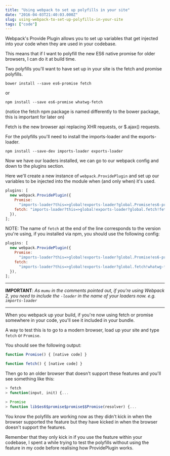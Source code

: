 ```yaml
---
title: "Using webpack to set up polyfills in your site"
date: "2016-04-03T21:40:03.000Z"
slug: using-webpack-to-set-up-polyfills-in-your-site
tags: ["code"]
---
```


Webpack's Provide Plugin allows you to set up variables that get injected into your code when they are used in your codebase.

This means that if I want to polyfill the new ES6 native promise for older browsers, I can do it at build time.

Two polyfills you'll want to have set up in your site is the fetch and promise polyfills.

`bower install --save es6-promise fetch`

or

`npm install --save es6-promise whatwg-fetch`

(notice the fetch npm package is named differently to the bower package, this is important for later on)

Fetch is the new browser api replacing XHR requests, or \$.ajax() requests.

For the polyfills you'll need to install the imports-loader and the exports-loader.

`npm install --save-dev imports-loader exports-loader`

Now we have our loaders installed, we can go to our webpack config and down to the plugins section.

Here we'll create a new instance of `webpack.ProvidePlugin` and set up our variables to be injected into the module when (and only when) it's used.

```javascript
plugins: [
  new webpack.ProvidePlugin({
    Promise:
      "imports-loader?this=>global!exports-loader?global.Promise!es6-promise",
    fetch: "imports-loader?this=>global!exports-loader?global.fetch!fetch",
  }),
];
```

NOTE: The name of `fetch` at the end of the line corresponds to the version you're using, if you installed via npm, you should use the following config:

```javascript
plugins: [
  new webpack.ProvidePlugin({
    Promise:
      "imports-loader?this=>global!exports-loader?global.Promise!es6-promise",
    fetch:
      "imports-loader?this=>global!exports-loader?global.fetch!whatwg-fetch",
  }),
];
```

---

**IMPORTANT**: _As `mumu` in the comments pointed out, if you're using Webpack 2, you need to include the `-loader` in the name of your loaders now. e.g. `imports-loader`_

---

When you webpack up your build, if you're now using fetch or promise somewhere in your code, you'll see it included in your bundle.

A way to test this is to go to a modern browser, load up your site and type `fetch` or `Promise`.

You should see the following output:

```javascript
function Promise() { [native code] }

function fetch() { [native code] }
```

Then go to an older browser that doesn't support these features and you'll see something like this:

```javascript
> fetch
> function(input, init) {...

> Promise
> function lib$es6$promise$promise$$Promise(resolver) {...
```

You know the polyfills are working now as they didn't kick in when the browser supported the feature but they have kicked in when the browser doesn't support the features.

Remember that they only kick in if you use the feature within your codebase, I spent a while trying to test the polyfills without using the feature in my code before realising how ProvidePlugin works.

